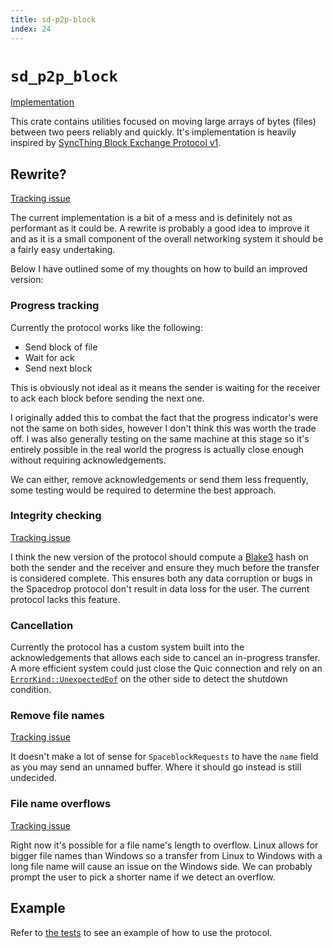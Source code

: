 ```yaml
---
title: sd-p2p-block
index: 24
---
```


# `sd_p2p_block`

[Implementation](https://github.com/spacedriveapp/spacedrive/tree/main/crates/p2p/crates/block)

This crate contains utilities focused on moving large arrays of bytes (files) between two peers reliably and quickly. It's implementation is heavily inspired by [SyncThing Block Exchange Protocol v1](https://docs.syncthing.net/specs/bep-v1.html).

## Rewrite?

[Tracking issue](https://linear.app/spacedriveapp/issue/ENG-1760/block-protocol-v2)

The current implementation is a bit of a mess and is definitely not as performant as it could be. A rewrite is probably a good idea to improve it and as it is a small component of the overall networking system it should be a fairly easy undertaking.

Below I have outlined some of my thoughts on how to build an improved version:

### Progress tracking

Currently the protocol works like the following:

- Send block of file
- Wait for ack
- Send next block

This is obviously not ideal as it means the sender is waiting for the receiver to ack each block before sending the next one.

I originally added this to combat the fact that the progress indicator's were not the same on both sides, however I don't think this was worth the trade off. I was also generally testing on the same machine at this stage so it's entirely possible in the real world the progress is actually close enough without requiring acknowledgements.

We can either, remove acknowledgements or send them less frequently, some testing would be required to determine the best approach.

### Integrity checking

[Tracking issue](https://linear.app/spacedriveapp/issue/ENG-1312/spaceblock-file-checksum)

I think the new version of the protocol should compute a [Blake3](<https://en.wikipedia.org/wiki/BLAKE_(hash_function)>) hash on both the sender and the receiver and ensure they much before the transfer is considered complete. This ensures both any data corruption or bugs in the Spacedrop protocol don't result in data loss for the user. The current protocol lacks this feature.

### Cancellation

Currently the protocol has a custom system built into the acknowledgements that allows each side to cancel an in-progress transfer. A more efficient system could just close the Quic connection and rely on an [`ErrorKind::UnexpectedEof`](https://doc.rust-lang.org/stable/std/io/enum.ErrorKind.html#variant.UnexpectedEof) on the other side to detect the shutdown condition.

### Remove file names

[Tracking issue](https://linear.app/spacedriveapp/issue/ENG-1292/spaceblock-abstract-name-from-spaceblockrequest)

It doesn't make a lot of sense for `SpaceblockRequests` to have the `name` field as you may send an unnamed buffer. Where it should go instead is still undecided.

### File name overflows

[Tracking issue](https://linear.app/spacedriveapp/issue/ENG-572/spaceblock-file-name-overflow)

Right now it's possible for a file name's length to overflow. Linux allows for bigger file names than Windows so a transfer from Linux to Windows with a long file name will cause an issue on the Windows side. We can probably prompt the user to pick a shorter name if we detect an overflow.

## Example

Refer to [the tests](https://github.com/spacedriveapp/spacedrive/blob/0392c781d75d8f8a571ed43a61ce90e11c7d73d5/crates/p2p/crates/block/src/lib.rs#L227) to see an example of how to use the protocol.
